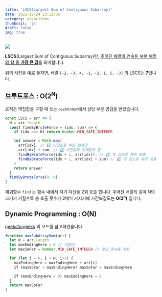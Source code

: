 ```yaml
---
title: 'LSCS(Largest Sum of Contiguous Subarray)'
date: 2021-12-24 23:12:06
category: algorithms
thumbnail: 'js'
draft: false
img: true
---
```



![](https://i.imgur.com/1YcjDJZ.png)

**LSCS**(Largest Sum of Contiguous Subarray)란, <u>주어진 배열의 연속된 부분 배열의 합 중 **가장 큰 값**</u>을 의미합니다.

위의 사진을 예로 들자면, 배열 `[-2, -3, 4, -1, -2, 1, 5, -3]` 의 LSCS는 **7**입니다.

## 브루트포스 : O(2<sup>N</sup>)

로직은 멱집합을 구할 때 쓰는 `pickOrNot`에서 상당 부분 영감을 받았습니다.

```js
const LSCS = arr => {
  N = arr.length
  const findByBruteForce = (idx, sum) => {
    if (idx === N) return Number.MIN_SAFE_INTEGER

    let answer = Math.max(
      arr[idx], // 1️⃣ 이전값을 버린 현재값
      arr[idx] + sum, // 2️⃣ 이전값과 현재값의 합
      findByBruteForce(idx + 1, arr[idx]), // 1️⃣ 의 값으로 재귀 호출
      findByBruteForce(idx + 1, arr[idx] + sum) // 2️⃣ 의 값으로 재귀 호출
    )
    return answer
  }
  findByBruteForce(0, 0)
}
```

재귀함수 `find` 는 함수 내에서 자기 자신을 2회 호출 합니다. 주어진 배열의 길이 N의 크기가 커질수록 총 호출 횟수가 2배씩 커지기에 시간복잡도는 **O(2<sup>n</sup>)** 입니다.

## Dynamic Programming : O(N)

[geeksforgeeks](https://www.geeksforgeeks.org/largest-sum-contiguous-subarray/?ref=gcse)
의 코드를 참고하였습니다.

```js
function maxSubArraySum(arr) {
  let N = arr.length
  let maxEndingHere = 0 // 선발대.
  let maxSoFar = Number.MIN_SAFE_INTEGER // 정답 후보를 저장

  for (let i = 0; i < N; i++) {
    maxEndingHere = maxEndingHere + arr[i]
    if (maxSoFar < maxEndingHere) maxSoFar = maxEndingHere

    if (maxEndingHere < 0) maxEndingHere = 0
  }
  return maxSoFar
}
```
